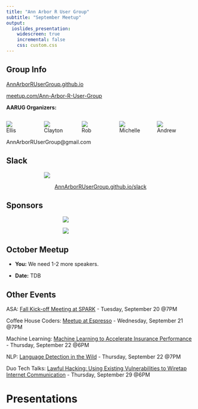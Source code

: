 ```yaml
---
title: "Ann Arbor R User Group"
subtitle: "September Meetup"
output:
  ioslides_presentation:
    widescreen: true
    incremental: false
    css: custom.css
---
```


## Group Info {.reallybig}

[AnnArborRUserGroup.github.io](https://AnnArborRUserGroup.github.io)

[meetup.com/Ann-Arbor-R-User-Group](http://meetup.com/Ann-Arbor-R-User-Group)

**AARUG Organizers:**

<div style="display: block; float: left; width: 20%;">
<img src="https://avatars3.githubusercontent.com/u/9932219?v=3&s=400" style="max-width: 60%; "><br>Ellis
</div>

<div style="display: block; float: left; width: 20%;">
<img src="https://avatars2.githubusercontent.com/u/5169330?v=3&s=400" style="max-width: 60%; "><br>Clayton
</div>

<div style="display: block; float: left; width: 20%;">
<img src="https://avatars3.githubusercontent.com/u/5975297?v=3&s=400" style="max-width: 60%"><br>Rob
</div>

<div style="display: block; float: left; width: 20%;">
<img src="https://avatars1.githubusercontent.com/u/6405404?v=3&s=400" style="max-width: 60%;"><br>Michelle
</div>

<div style="display: block; float: left; width: 20%;">
<img src="https://avatars0.githubusercontent.com/u/8618665?v=3&s=400" style="max-width: 60%;"><br>Andrew
</div>

AnnArborRUserGroup@gmail.com

## Slack {.bigger}

<img src="slack_cmyk.png" style="max-width: 60%; display: block; margin: 0 auto;">

<div style="text-align:center; display: block; margin: 0 auto;">
[AnnArborRUserGroup.github.io/slack](https://AnnArborRUserGroup.github.io/slack)
</div>

## Sponsors

<img src="spark-logo.jpeg" style="max-width: 40%; display: block; margin: 0 auto;">

<img src="revolution-logo.png" style="max-width: 40%; display: block; margin: 0 auto;">

## October Meetup {.reallybig}

* **You:** We need 1-2 more speakers.

* **Date:** TDB

## Other Events {.bigger}

ASA: [Fall Kick-off Meeting at SPARK](https://www.meetup.com/Ann-Arbor-Chapter-of-the-American-Statistical-Association/events/233957244/) - Tuesday, September 20 @7PM

Coffee House Coders: [Meetup at Espresso](https://www.meetup.com/Ann-Arbor-Coffee-House-Coders/events/233642749/) - Wednesday, September 21 @7PM

Machine Learning: [Machine Learning to Accelerate Insurance Performance](https://www.meetup.com/Machine-Learning-Data-Science-and-Industry/events/233996690/) - Thursday, September 22 @6PM

NLP: [Language Detection in the Wild](https://www.meetup.com/Ann-Arbor-Detroit-NLPers-A2D-NLP/events/234004384/) - Thursday, September 22 @7PM

Duo Tech Talks: [Lawful Hacking: Using Existing Vulnerabilities to Wiretap Internet Communication](https://www.meetup.com/Duo-Tech-Talks/events/233427349/) - Thursday, September 29 @6PM

# Presentations
